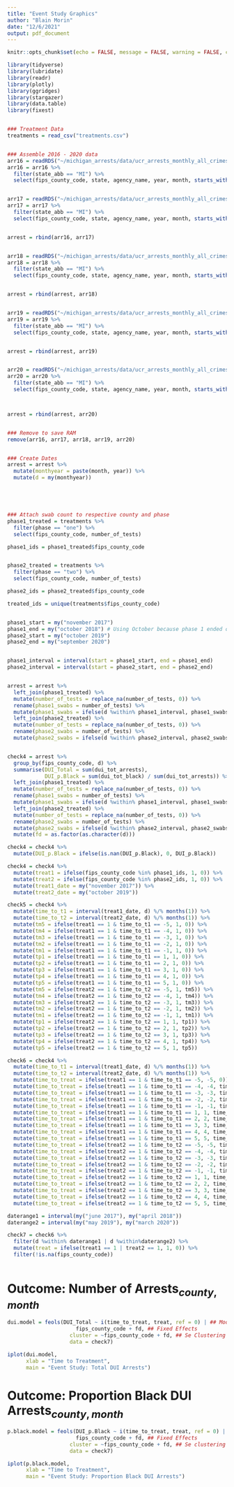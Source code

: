 ```yaml
---
title: "Event Study Graphics"
author: "Blain Morin"
date: "12/6/2021"
output: pdf_document
---
```


```r

knitr::opts_chunk$set(echo = FALSE, message = FALSE, warning = FALSE, cache = TRUE)

library(tidyverse)
library(lubridate)
library(readr)
library(plotly)
library(ggridges)
library(stargazer)
library(data.table) 
library(fixest) 


### Treatment Data
treatments = read_csv("treatments.csv")


### Assemble 2016 - 2020 data
arr16 = readRDS("~/michigan_arrests/data/ucr_arrests_monthly_all_crimes_race_sex_2016.rds")
arr16 = arr16 %>%
  filter(state_abb == "MI") %>%
  select(fips_county_code, state, agency_name, year, month, starts_with("dui"))


arr17 = readRDS("~/michigan_arrests/data/ucr_arrests_monthly_all_crimes_race_sex_2017.rds")
arr17 = arr17 %>%
  filter(state_abb == "MI") %>%
  select(fips_county_code, state, agency_name, year, month, starts_with("dui"))


arrest = rbind(arr16, arr17)


arr18 = readRDS("~/michigan_arrests/data/ucr_arrests_monthly_all_crimes_race_sex_2018.rds")
arr18 = arr18 %>%
  filter(state_abb == "MI") %>%
  select(fips_county_code, state, agency_name, year, month, starts_with("dui"))


arrest = rbind(arrest, arr18)


arr19 = readRDS("~/michigan_arrests/data/ucr_arrests_monthly_all_crimes_race_sex_2019.rds")
arr19 = arr19 %>%
  filter(state_abb == "MI") %>%
  select(fips_county_code, state, agency_name, year, month, starts_with("dui"))


arrest = rbind(arrest, arr19)


arr20 = readRDS("~/michigan_arrests/data/ucr_arrests_monthly_all_crimes_race_sex_2020.rds")
arr20 = arr20 %>%
  filter(state_abb == "MI") %>%
  select(fips_county_code, state, agency_name, year, month, starts_with("dui"))



arrest = rbind(arrest, arr20)


### Remove to save RAM
remove(arr16, arr17, arr18, arr19, arr20)


### Create Dates
arrest = arrest %>%
  mutate(monthyear = paste(month, year)) %>%
  mutate(d = my(monthyear))





### Attach swab count to respective county and phase
phase1_treated = treatments %>%
  filter(phase == "one") %>%
  select(fips_county_code, number_of_tests)

phase1_ids = phase1_treated$fips_county_code


phase2_treated = treatments %>%
  filter(phase == "two") %>%
  select(fips_county_code, number_of_tests)

phase2_ids = phase2_treated$fips_county_code

treated_ids = unique(treatments$fips_county_code)


phase1_start = my("november 2017")
phase1_end = my("october 2018") # Using October because phase 1 ended on 11/8
phase2_start = my("october 2019")
phase2_end = my("september 2020")


phase1_interval = interval(start = phase1_start, end = phase1_end)
phase2_interval = interval(start = phase2_start, end = phase2_end)


arrest = arrest %>%
  left_join(phase1_treated) %>% 
  mutate(number_of_tests = replace_na(number_of_tests, 0)) %>%
  rename(phase1_swabs = number_of_tests) %>%
  mutate(phase1_swabs = ifelse(d %within% phase1_interval, phase1_swabs, 0)) %>%
  left_join(phase2_treated) %>% 
  mutate(number_of_tests = replace_na(number_of_tests, 0)) %>%
  rename(phase2_swabs = number_of_tests) %>%
  mutate(phase2_swabs = ifelse(d %within% phase2_interval, phase2_swabs, 0))


check4 = arrest %>%
  group_by(fips_county_code, d) %>%
  summarise(DUI_Total = sum(dui_tot_arrests),
            DUI_p.Black = sum(dui_tot_black) / sum(dui_tot_arrests)) %>%
  left_join(phase1_treated) %>% 
  mutate(number_of_tests = replace_na(number_of_tests, 0)) %>%
  rename(phase1_swabs = number_of_tests) %>%
  mutate(phase1_swabs = ifelse(d %within% phase1_interval, phase1_swabs, 0)) %>%
  left_join(phase2_treated) %>% 
  mutate(number_of_tests = replace_na(number_of_tests, 0)) %>%
  rename(phase2_swabs = number_of_tests) %>%
  mutate(phase2_swabs = ifelse(d %within% phase2_interval, phase2_swabs, 0)) %>%
  mutate(fd = as.factor(as.character(d))) 

check4 = check4 %>%
  mutate(DUI_p.Black = ifelse(is.nan(DUI_p.Black), 0, DUI_p.Black))

check4 = check4 %>%
  mutate(treat1 = ifelse(fips_county_code %in% phase1_ids, 1, 0)) %>%
  mutate(treat2 = ifelse(fips_county_code %in% phase2_ids, 1, 0)) %>%
  mutate(treat1_date = my("november 2017")) %>%
  mutate(treat2_date = my("october 2019"))

check5 = check4 %>%
  mutate(time_to_t1 = interval(treat1_date, d) %/% months(1)) %>%
  mutate(time_to_t2 = interval(treat2_date, d) %/% months(1)) %>%
  mutate(tm5 = ifelse(treat1 == 1 & time_to_t1 == -5, 1, 0)) %>%
  mutate(tm4 = ifelse(treat1 == 1 & time_to_t1 == -4, 1, 0)) %>%
  mutate(tm3 = ifelse(treat1 == 1 & time_to_t1 == -3, 1, 0)) %>%
  mutate(tm2 = ifelse(treat1 == 1 & time_to_t1 == -2, 1, 0)) %>%
  mutate(tm1 = ifelse(treat1 == 1 & time_to_t1 == -1, 1, 0)) %>%
  mutate(tp1 = ifelse(treat1 == 1 & time_to_t1 == 1, 1, 0)) %>%
  mutate(tp2 = ifelse(treat1 == 1 & time_to_t1 == 2, 1, 0)) %>%
  mutate(tp3 = ifelse(treat1 == 1 & time_to_t1 == 3, 1, 0)) %>%
  mutate(tp4 = ifelse(treat1 == 1 & time_to_t1 == 4, 1, 0)) %>%
  mutate(tp5 = ifelse(treat1 == 1 & time_to_t1 == 5, 1, 0)) %>%
  mutate(tm5 = ifelse(treat2 == 1 & time_to_t2 == -5, 1, tm5)) %>%
  mutate(tm4 = ifelse(treat2 == 1 & time_to_t2 == -4, 1, tm4)) %>%
  mutate(tm3 = ifelse(treat2 == 1 & time_to_t2 == -3, 1, tm3)) %>%
  mutate(tm2 = ifelse(treat2 == 1 & time_to_t2 == -2, 1, tm2)) %>%
  mutate(tm1 = ifelse(treat2 == 1 & time_to_t2 == -1, 1, tm1)) %>% 
  mutate(tp1 = ifelse(treat2 == 1 & time_to_t2 == 1, 1, tp1)) %>%
  mutate(tp2 = ifelse(treat2 == 1 & time_to_t2 == 2, 1, tp2)) %>%
  mutate(tp3 = ifelse(treat2 == 1 & time_to_t2 == 3, 1, tp3)) %>%
  mutate(tp4 = ifelse(treat2 == 1 & time_to_t2 == 4, 1, tp4)) %>%
  mutate(tp5 = ifelse(treat2 == 1 & time_to_t2 == 5, 1, tp5)) 

check6 = check4 %>%
  mutate(time_to_t1 = interval(treat1_date, d) %/% months(1)) %>%
  mutate(time_to_t2 = interval(treat2_date, d) %/% months(1)) %>%
  mutate(time_to_treat = ifelse(treat1 == 1 & time_to_t1 == -5, -5, 0)) %>%
  mutate(time_to_treat = ifelse(treat1 == 1 & time_to_t1 == -4, -4, time_to_treat)) %>%
  mutate(time_to_treat = ifelse(treat1 == 1 & time_to_t1 == -3, -3, time_to_treat)) %>%
  mutate(time_to_treat = ifelse(treat1 == 1 & time_to_t1 == -2, -2, time_to_treat)) %>%
  mutate(time_to_treat = ifelse(treat1 == 1 & time_to_t1 == -1, -1, time_to_treat)) %>%
  mutate(time_to_treat = ifelse(treat1 == 1 & time_to_t1 == 1, 1, time_to_treat)) %>%
  mutate(time_to_treat = ifelse(treat1 == 1 & time_to_t1 == 2, 2, time_to_treat)) %>%
  mutate(time_to_treat = ifelse(treat1 == 1 & time_to_t1 == 3, 3, time_to_treat)) %>%
  mutate(time_to_treat = ifelse(treat1 == 1 & time_to_t1 == 4, 4, time_to_treat)) %>%
  mutate(time_to_treat = ifelse(treat1 == 1 & time_to_t1 == 5, 5, time_to_treat)) %>%
  mutate(time_to_treat = ifelse(treat2 == 1 & time_to_t2 == -5, -5, time_to_treat)) %>%
  mutate(time_to_treat = ifelse(treat2 == 1 & time_to_t2 == -4, -4, time_to_treat)) %>%
  mutate(time_to_treat = ifelse(treat2 == 1 & time_to_t2 == -3, -3, time_to_treat)) %>%
  mutate(time_to_treat = ifelse(treat2 == 1 & time_to_t2 == -2, -2, time_to_treat)) %>%
  mutate(time_to_treat = ifelse(treat2 == 1 & time_to_t2 == -1, -1, time_to_treat)) %>% 
  mutate(time_to_treat = ifelse(treat2 == 1 & time_to_t2 == 1, 1, time_to_treat)) %>%
  mutate(time_to_treat = ifelse(treat2 == 1 & time_to_t2 == 2, 2, time_to_treat)) %>%
  mutate(time_to_treat = ifelse(treat2 == 1 & time_to_t2 == 3, 3, time_to_treat)) %>%
  mutate(time_to_treat = ifelse(treat2 == 1 & time_to_t2 == 4, 4, time_to_treat)) %>%
  mutate(time_to_treat = ifelse(treat2 == 1 & time_to_t2 == 5, 5, time_to_treat)) 

daterange1 = interval(my("june 2017"), my("april 2018"))
daterange2 = interval(my("may 2019"), my("march 2020"))

check7 = check6 %>%
  filter(d %within% daterange1 | d %within%daterange2) %>%
  mutate(treat = ifelse(treat1 == 1 | treat2 == 1, 1, 0)) %>%
  filter(!is.na(fips_county_code))



```

# Outcome: Number of Arrests$_{county, month}$

```r

dui.model = feols(DUI_Total ~ i(time_to_treat, treat, ref = 0) | ## Model
                      fips_county_code + fd, ## Fixed Effects
                    cluster = ~fips_county_code + fd, ## Se Clustering
                    data = check7)

```


```r
iplot(dui.model,
      xlab = "Time to Treatment",
      main = "Event Study: Total DUI Arrests")


```

# Outcome: Proportion Black DUI Arrests$_{county, month}$

```r


p.black.model = feols(DUI_p.Black ~ i(time_to_treat, treat, ref = 0) | ## Model
                      fips_county_code + fd, ## Fixed Effects
                    cluster = ~fips_county_code + fd, ## Se clustering
                    data = check7)

```


```r

iplot(p.black.model,
      xlab = "Time to Treatment",
      main = "Event Study: Proportion Black DUI Arrests")

```
